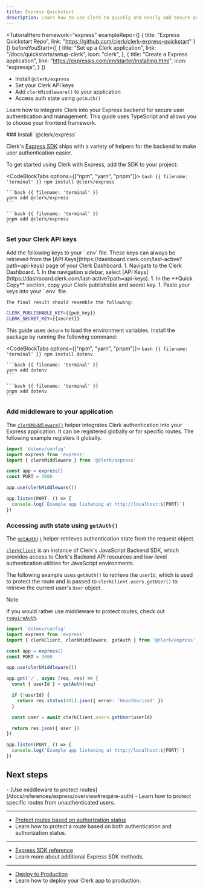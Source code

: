 ```yaml
---
title: Express Quickstart
description: Learn how to use Clerk to quickly and easily add secure authentication and user management to your Express server.
---
```


<TutorialHero
  framework="express"
  exampleRepo={[
    {
      title: "Express Quickstart Repo",
      link: "https://github.com/clerk/clerk-express-quickstart"
    }
  ]}
  beforeYouStart={[
    {
      title: "Set up a Clerk application",
      link: "/docs/quickstarts/setup-clerk",
      icon: "clerk",
    },
    {
      title: "Create a Express application",
      link: "https://expressjs.com/en/starter/installing.html",
      icon: "expressjs",
    }
  ]}
>
  - Install `@clerk/express`
  - Set your Clerk API keys
  - Add `clerkMiddleware()` to your application
  - Access auth state using `getAuth()`
</TutorialHero>

Learn how to integrate Clerk into your Express backend for secure user authentication and management. This guide uses TypeScript and allows you to choose your frontend framework.

<Steps>
  ### Install `@clerk/express`

  Clerk's [Express SDK](/docs/references/express/overview) ships with a variety of helpers for the backend to make user authentication easier.

  To get started using Clerk with Express, add the SDK to your project:

  <CodeBlockTabs options={["npm", "yarn", "pnpm"]}>
    ```bash {{ filename: 'terminal' }}
    npm install @clerk/express
    ```

    ```bash {{ filename: 'terminal' }}
    yarn add @clerk/express
    ```

    ```bash {{ filename: 'terminal' }}
    pnpm add @clerk/express
    ```
  </CodeBlockTabs>

  ### Set your Clerk API keys

  <SignedIn>
    Add the following keys to your `.env` file. These keys can always be retrieved from the [API Keys](https://dashboard.clerk.com/last-active?path=api-keys) page of your Clerk Dashboard.
  </SignedIn>

  <SignedOut>
    1. Navigate to the Clerk Dashboard.
    1. In the navigation sidebar, select [API Keys](https://dashboard.clerk.com/last-active?path=api-keys).
    1. In the **Quick Copy** section, copy your Clerk publishable and secret key.
    1. Paste your keys into your `.env` file.

    The final result should resemble the following:
  </SignedOut>

  ```sh {{ filename: '.env' }}
  CLERK_PUBLISHABLE_KEY={{pub_key}}
  CLERK_SECRET_KEY={{secret}}
  ```

  This guide uses `dotenv` to load the environment variables. Install the package by running the following command:

  <CodeBlockTabs options={["npm", "yarn", "pnpm"]}>
    ```bash {{ filename: 'terminal' }}
    npm install dotenv
    ```

    ```bash {{ filename: 'terminal' }}
    yarn add dotenv
    ```

    ```bash {{ filename: 'terminal' }}
    pnpm add dotenv
    ```
  </CodeBlockTabs>

  ### Add middleware to your application

  The [`clerkMiddleware()`](/docs/references/express/overview#clerk-middleware) helper integrates Clerk authentication into your Express application. It can be registered globally or for specific routes. The following example registers it globally.

  ```ts {{ filename: 'index.ts', mark: [3, 8] }}
  import 'dotenv/config'
  import express from 'express'
  import { clerkMiddleware } from '@clerk/express'

  const app = express()
  const PORT = 3000

  app.use(clerkMiddleware())

  app.listen(PORT, () => {
    console.log(`Example app listening at http://localhost:${PORT}`)
  })
  ```

  ### Accessing auth state using `getAuth()`

  The [`getAuth()`](/docs/references/express/overview#get-auth) helper retrieves authentication state from the request object.

  [`clerkClient`](/docs/references/express/overview#clerk-client) is an instance of Clerk's JavaScript Backend SDK, which provides access to Clerk's Backend API resources and low-level authentication utilities for JavaScript environments.

  The following example uses `getAuth()` to retrieve the `userId`, which is used to protect the route and is passed to `clerkClient.users.getUser()` to retrieve the current user's `User` object.

  > [!NOTE]
  > If you would rather use middleware to protect routes, check out [`requireAuth`](/docs/references/express/overview#require-auth).

  ```ts {{ filename: 'index.ts', mark: [3, [10, 19]] }}
  import 'dotenv/config'
  import express from 'express'
  import { clerkClient, clerkMiddleware, getAuth } from '@clerk/express'

  const app = express()
  const PORT = 3000

  app.use(clerkMiddleware())

  app.get('/', async (req, res) => {
    const { userId } = getAuth(req)

    if (!userId) {
      return res.status(401).json({ error: 'Unauthorized' })
    }

    const user = await clerkClient.users.getUser(userId)

    return res.json({ user })
  })

  app.listen(PORT, () => {
    console.log(`Example app listening at http://localhost:${PORT}`)
  })
  ```
</Steps>

## Next steps

<Cards>
  - [Use middleware to protect routes](/docs/references/express/overview#require-auth)
  - Learn how to protect specific routes from unauthenticated users.

  ---

  - [Protect routes based on authorization status](/docs/references/express/overview#get-auth)
  - Learn how to protect a route based on both authentication and authorization status.

  ---

  - [Express SDK reference](/docs/references/express/overview)
  - Learn more about additional Express SDK methods.

  ---

  - [Deploy to Production](/docs/deployments/overview)
  - Learn how to deploy your Clerk app to production.
</Cards>
